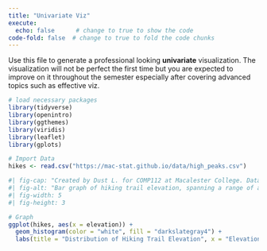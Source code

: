 ```yaml
---
title: "Univariate Viz"
execute: 
  echo: false      # change to true to show the code
code-fold: false  # change to true to fold the code chunks
---
```


Use this file to generate a professional looking **univariate** visualization. The visualization will not be perfect the first time but you are expected to improve on it throughout the semester especially after covering advanced topics such as effective viz.
```r
# load necessary packages
library(tidyverse)
library(openintro)
library(ggthemes)
library(viridis)
library(leaflet)
library(gplots)
```

```r
# Import Data
hikes <- read.csv("https://mac-stat.github.io/data/high_peaks.csv")
```

```r
#| fig-cap: "Created by Dust L. for COMP112 at Macalester College. Data from [GitHub](https://mac-stat.github.io/data/high_peaks.csv)"
#| fig-alt: "Bar graph of hiking trail elevation, spanning a range of about 3700 to 5500 feet. The distribution mostly follows that of a bell curve, with the most hikes around 4500 feet."
#| fig-width: 5
#| fig-height: 3

# Graph
ggplot(hikes, aes(x = elevation)) +
  geom_histogram(color = "white", fill = "darkslategray4") +
  labs(title = "Distribution of Hiking Trail Elevation", x = "Elevation (feet)", y = "Number of Trails")
```

